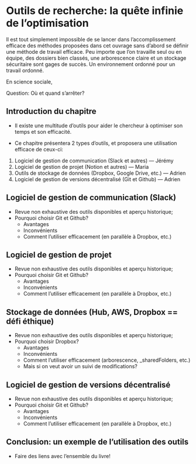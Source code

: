 # Outils de recherche: la quête infinie de l'optimisation

Il est tout simplement impossible de se lancer dans l'accomplissement efficace des méthodes proposées dans cet ouvrage sans d'abord se définir une méthode de travail efficace. Peu importe que l'on travaille seul ou en équipe, des dossiers bien classés, une arborescence claire et un stockage sécuritaire sont gages de succès. Un environnement ordonné pour un travail ordonné.

En science sociale,

Question: Où et quand s'arrêter?

## Introduction du chapitre

-   Il existe une multitude d'outils pour aider le chercheur à optimiser son temps et son efficacité.

-   Ce chapitre présentera 2 types d'outils, et proposera une utilisation efficace de ceux-ci:

1.  Logiciel de gestion de communication (Slack et autres) --- Jérémy
2.  Logiciel de gestion de projet (Notion et autres) --- Maria
3.  Outils de stockage de données (Dropbox, Google Drive, etc.) --- Adrien
4.  Logiciel de gestion de versions décentralisé (Git et Github) --- Adrien

## Logiciel de gestion de communication (Slack)

-   Revue non exhaustive des outils disponibles et aperçu historique;
-   Pourquoi choisir Git et Github?
    -   Avantages
    -   Inconvénients
    -   Comment l'utiliser efficacement (en parallèle à Dropbox, etc.)

## Logiciel de gestion de projet

-   Revue non exhaustive des outils disponibles et aperçu historique;
-   Pourquoi choisir Git et Github?
    -   Avantages
    -   Inconvénients
    -   Comment l'utiliser efficacement (en parallèle à Dropbox, etc.)

## Stockage de données (Hub, AWS, Dropbox == défi éthique)

-   Revue non exhaustive des outils disponibles et aperçu historique;
-   Pourquoi choisir Dropbox?
    -   Avantages
    -   Inconvénients
    -   Comment l'utiliser efficacement (arborescence, \_sharedFolders, etc.)
    -   Mais si on veut avoir un suivi de modifications?

## Logiciel de gestion de versions décentralisé

-   Revue non exhaustive des outils disponibles et aperçu historique;
-   Pourquoi choisir Git et Github?
    -   Avantages
    -   Inconvénients
    -   Comment l'utiliser efficacement (en parallèle à Dropbox, etc.)

## Conclusion: un exemple de l'utilisation des outils

-   Faire des liens avec l'ensemble du livre!
